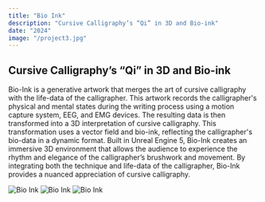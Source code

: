 ```yaml
---
title: "Bio Ink"
description: "Cursive Calligraphy’s “Qi” in 3D and Bio-ink"
date: "2024"
image: "/project3.jpg"
---
```


## Cursive Calligraphy’s “Qi” in 3D and Bio-ink

Bio-Ink is a generative artwork that merges the art of cursive calligraphy with the life-data of the calligrapher. This artwork records the calligrapher's physical and mental states during the writing process using a motion capture system, EEG, and EMG devices. The resulting data is then transformed into a 3D interpretation of cursive calligraphy. This transformation uses a vector field and bio-ink, reflecting the calligrapher's bio-data in a dynamic format. Built in Unreal Engine 5, Bio-Ink creates an immersive 3D environment that allows the audience to experience the rhythm and elegance of the calligrapher’s brushwork and movement. By integrating both the technique and life-data of the calligrapher, Bio-Ink provides a nuanced appreciation of cursive calligraphy.

![Bio Ink](/project3.jpg)
![Bio Ink](/project3_1.jpg)
![Bio Ink](/project3_2.jpg)